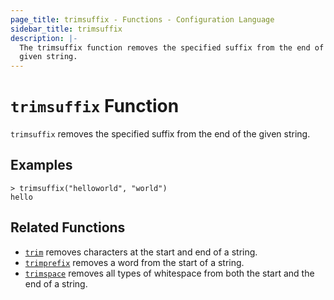 ```yaml
---
page_title: trimsuffix - Functions - Configuration Language
sidebar_title: trimsuffix
description: |-
  The trimsuffix function removes the specified suffix from the end of a
  given string.
---
```


# `trimsuffix` Function

`trimsuffix` removes the specified suffix from the end of the given string.

## Examples

```shell-session
> trimsuffix("helloworld", "world")
hello
```

## Related Functions

- [`trim`](//docs/templates/hcl_templates/functions/string/trim) removes characters at the start and end of a string.
- [`trimprefix`](//docs/templates/hcl_templates/functions/string/trimprefix) removes a word from the start of a string.
- [`trimspace`](//docs/templates/hcl_templates/functions/string/trimspace) removes all types of whitespace from
  both the start and the end of a string.
